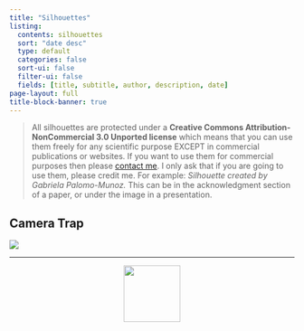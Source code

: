 ```yaml
---
title: "Silhouettes"
listing:
  contents: silhouettes
  sort: "date desc"
  type: default
  categories: false
  sort-ui: false
  filter-ui: false
  fields: [title, subtitle, author, description, date] 
page-layout: full
title-block-banner: true
---
```




> All silhouettes are protected under a **Creative Commons Attribution-NonCommercial 3.0 Unported license** which means that you can use them freely for any scientific purpose EXCEPT in commercial publications or websites. If you want to use them for commercial purposes then please [contact me](mailto:gabriella.palomo@gmail.com). I only ask that if you are going to use them, please credit me. For example: *Silhouette created by Gabriela Palomo-Munoz.* This can be in the acknowledgment section of a paper, or under the image in a presentation. 

## Camera Trap

![](./silhouettes/CameraTrap.png)

---
<p align='center'>
  <img width='100' src='./silhouettes/by-nc.png'>
</p>